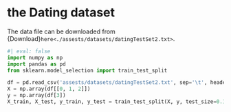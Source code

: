 
# the Dating dataset
The data file can be downloaded from {Download}`here<./assests/datasets/datingTestSet2.txt>`. 

```python
#| eval: false
import numpy as np
import pandas as pd
from sklearn.model_selection import train_test_split

df = pd.read_csv('assests/datasets/datingTestSet2.txt', sep='\t', header=None)
X = np.array(df[[0, 1, 2]])
y = np.array(df[3])
X_train, X_test, y_train, y_test = train_test_split(X, y, test_size=0.15)
```

